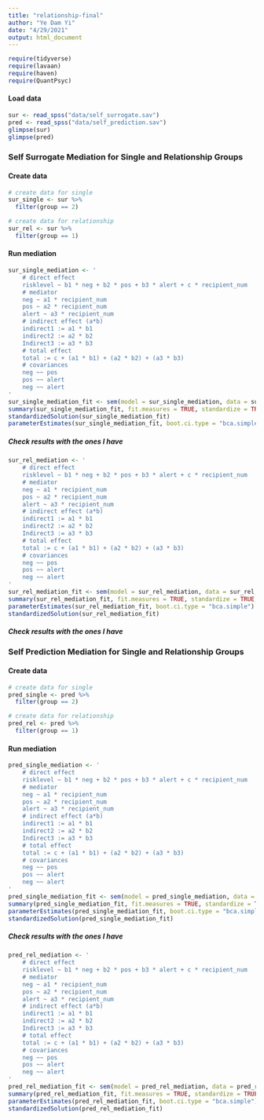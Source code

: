 ```yaml
---
title: "relationship-final"
author: "Ye Dam Yi"
date: "4/29/2021"
output: html_document
---
```

```r
require(tidyverse)
require(lavaan)
require(haven)
require(QuantPsyc)
```

#### Load data
```r
sur <- read_spss("data/self_surrogate.sav")
pred <- read_spss("data/self_prediction.sav")
glimpse(sur)
glimpse(pred)


```

### Self Surrogate Mediation for Single and Relationship Groups
#### Create data
```r
# create data for single
sur_single <- sur %>% 
  filter(group == 2)

# create data for relationship
sur_rel <- sur %>% 
  filter(group == 1)
```

#### Run mediation
```r
sur_single_mediation <- '
    # direct effect
    risklevel ~ b1 * neg + b2 * pos + b3 * alert + c * recipient_num
    # mediator
    neg ~ a1 * recipient_num
    pos ~ a2 * recipient_num
    alert ~ a3 * recipient_num
    # indirect effect (a*b)
    indirect1 := a1 * b1
    indirect2 := a2 * b2
    Indirect3 := a3 * b3
    # total effect
    total := c + (a1 * b1) + (a2 * b2) + (a3 * b3)
    # covariances
    neg ~~ pos
    pos ~~ alert
    neg ~~ alert
'
sur_single_mediation_fit <- sem(model = sur_single_mediation, data = sur_single, se = "bootstrap", bootstrap = 5000)
summary(sur_single_mediation_fit, fit.measures = TRUE, standardize = TRUE, estimates = TRUE, rsquare = TRUE)
standardizedSolution(sur_single_mediation_fit)
parameterEstimates(sur_single_mediation_fit, boot.ci.type = "bca.simple")
```

##### Check results with the ones I have

```r

sur_rel_mediation <- '
    # direct effect
    risklevel ~ b1 * neg + b2 * pos + b3 * alert + c * recipient_num
    # mediator
    neg ~ a1 * recipient_num
    pos ~ a2 * recipient_num
    alert ~ a3 * recipient_num
    # indirect effect (a*b)
    indirect1 := a1 * b1
    indirect2 := a2 * b2
    Indirect3 := a3 * b3
    # total effect
    total := c + (a1 * b1) + (a2 * b2) + (a3 * b3)
    # covariances
    neg ~~ pos
    pos ~~ alert
    neg ~~ alert
'
sur_rel_mediation_fit <- sem(model = sur_rel_mediation, data = sur_rel, se = "bootstrap", bootstrap = 5000)
summary(sur_rel_mediation_fit, fit.measures = TRUE, standardize = TRUE, estimates = TRUE, rsquare = TRUE)
parameterEstimates(sur_rel_mediation_fit, boot.ci.type = "bca.simple")
standardizedSolution(sur_rel_mediation_fit)
```


##### Check results with the ones I have



### Self Prediction Mediation for Single and Relationship Groups
#### Create data
```r
# create data for single
pred_single <- pred %>% 
  filter(group == 2)

# create data for relationship
pred_rel <- pred %>% 
  filter(group == 1)
```

#### Run mediation
```r
pred_single_mediation <- '
    # direct effect
    risklevel ~ b1 * neg + b2 * pos + b3 * alert + c * recipient_num
    # mediator
    neg ~ a1 * recipient_num
    pos ~ a2 * recipient_num
    alert ~ a3 * recipient_num
    # indirect effect (a*b)
    indirect1 := a1 * b1
    indirect2 := a2 * b2
    Indirect3 := a3 * b3
    # total effect
    total := c + (a1 * b1) + (a2 * b2) + (a3 * b3)
    # covariances
    neg ~~ pos
    pos ~~ alert
    neg ~~ alert
'
pred_single_mediation_fit <- sem(model = pred_single_mediation, data = pred_single, se = "bootstrap", bootstrap = 5000)
summary(pred_single_mediation_fit, fit.measures = TRUE, standardize = TRUE, estimates = TRUE, rsquare = TRUE)
parameterEstimates(pred_single_mediation_fit, boot.ci.type = "bca.simple")
standardizedSolution(pred_single_mediation_fit)

```

##### Check results with the ones I have

```r

pred_rel_mediation <- '
    # direct effect
    risklevel ~ b1 * neg + b2 * pos + b3 * alert + c * recipient_num
    # mediator
    neg ~ a1 * recipient_num
    pos ~ a2 * recipient_num
    alert ~ a3 * recipient_num
    # indirect effect (a*b)
    indirect1 := a1 * b1
    indirect2 := a2 * b2
    Indirect3 := a3 * b3
    # total effect
    total := c + (a1 * b1) + (a2 * b2) + (a3 * b3)
    # covariances
    neg ~~ pos
    pos ~~ alert
    neg ~~ alert
'
pred_rel_mediation_fit <- sem(model = pred_rel_mediation, data = pred_rel, se = "bootstrap", bootstrap = 5000)
summary(pred_rel_mediation_fit, fit.measures = TRUE, standardize = TRUE, estimates = TRUE, rsquare = TRUE)
parameterEstimates(pred_rel_mediation_fit, boot.ci.type = "bca.simple")
standardizedSolution(pred_rel_mediation_fit)
```
